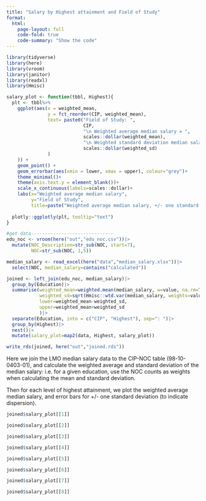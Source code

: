 ```yaml
---
title: "Salary by Highest attainment and Field of Study"
format:
  html:
    page-layout: full
    code-fold: true
    code-summary: "Show the code"
---
```


```r
library(tidyverse)
library(here)
library(vroom)
library(janitor)
library(readxl)
library(Hmisc)
```


```r
salary_plot <- function(tbbl, Highest){
  plt <- tbbl%>%
    ggplot(aes(x = weighted_mean, 
               y = fct_reorder(CIP, weighted_mean),
               text= paste0("Field of Study: ",
                            CIP,
                            "\n Weighted average median salary = ",
                            scales::dollar(weighted_mean),
                            "\n Weighted standard deviation median salary = ",
                            scales::dollar(weighted_sd)
               )
    )) +
    geom_point() +
    geom_errorbar(aes(xmin = lower, xmax = upper), colour="grey")+
    theme_minimal()+
    theme(axis.text.y = element_blank())+
    scale_x_continuous(labels=scales::dollar)+
    labs(x="Weighted average median salary",
         y="Field of Study",
         title=paste("Weighted average median salary, +/- one standard deviation for", Highest))
  
  plotly::ggplotly(plt, tooltip="text")
}

#get data------------------------------
edu_noc <- vroom(here("out","edu_noc.csv"))|>
  mutate(NOC_Description=str_sub(NOC, start=7),
         NOC=str_sub(NOC, 1,5))

median_salary <- read_excel(here("data","median_salary.xlsx"))|>
  select(NOC, median_salary=contains("calculated"))

joined <- left_join(edu_noc, median_salary)|>
  group_by(Education)|>
  summarise(weighted_mean=weighted.mean(median_salary, w=value, na.rm=TRUE),
            weighted_sd=sqrt(Hmisc::wtd.var(median_salary, weights=value)),
            lower=weighted_mean-weighted_sd,
            upper=weighted_mean+weighted_sd
            )|>
  separate(Education, into = c("CIP", "Highest"), sep=": ")|>
  group_by(Highest)|>
  nest()|>
  mutate(salary_plot=map2(data, Highest, salary_plot))

write_rds(joined, here("out","joined.rds"))

```

Here we join the LMO median salary data to the CIP-NOC table (98-10-0403-01), and calculate the weighted average and standard deviation of the median salary: i.e. for a given education, use the NOC counts as weights when calculating the mean and standard deviation. 

Then for each level of highest attainment, we plot the weighted average median salary, and error bars for +/- one standard deviation (to indicate dispersion).



```r
joined$salary_plot[[1]]
```

```r
joined$salary_plot[[2]]
```

```r
joined$salary_plot[[3]]
```

```r
joined$salary_plot[[4]]
```

```r
joined$salary_plot[[5]]
```

```r
joined$salary_plot[[6]]
```

```r
joined$salary_plot[[7]]
```

```r
joined$salary_plot[[8]]
```



